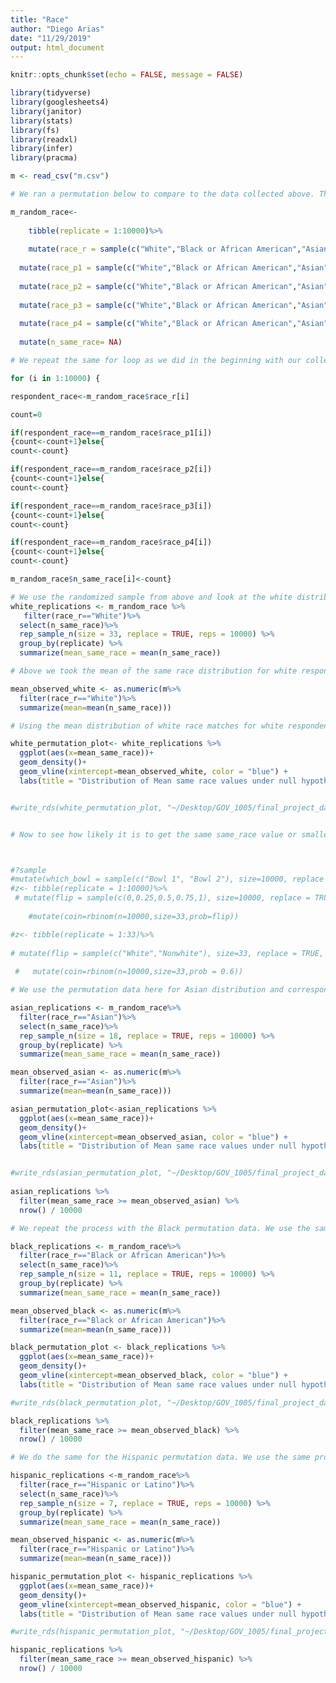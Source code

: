 ```yaml
---
title: "Race"
author: "Diego Arias"
date: "11/29/2019"
output: html_document
---
```

```r
knitr::opts_chunk$set(echo = FALSE, message = FALSE)

library(tidyverse)
library(googlesheets4)
library(janitor)
library(stats)
library(fs)
library(readxl)
library(infer)
library(pracma)
```

```r
m <- read_csv("m.csv")
```


```r
# We ran a permutation below to compare to the data collected above. This permutation is based on the overall race makeup of Harvard-- NOT the race makeup of just friend groups. We will create a random sample with the proportions reported by Harvard and compare the outcome to the racial makeup of friend groups to see if there is self-segregation:

m_random_race<-
    
    tibble(replicate = 1:10000)%>%
  
    mutate(race_r = sample(c("White","Black or African American","Asian","Hispanic or Latino","Two or more races"), size=10000, replace = TRUE, prob=c(0.513, 0.1116, 0.228, .093, 0.00)))%>%
  
  mutate(race_p1 = sample(c("White","Black or African American","Asian","Hispanic or Latino","Two or more races"), size=10000, replace = TRUE, prob=c(0.513, 0.1116, 0.228, .093, 0.00)))%>%
  
  mutate(race_p2 = sample(c("White","Black or African American","Asian","Hispanic or Latino","Two or more races"), size=10000, replace = TRUE, prob=c(0.513, 0.1116, 0.228, .093, 0.00)))%>%
  
  mutate(race_p3 = sample(c("White","Black or African American","Asian","Hispanic or Latino","Two or more races"), size=10000, replace = TRUE, prob=c(0.513, 0.1116, 0.228, .093, 0.00)))%>%
  
  mutate(race_p4 = sample(c("White","Black or African American","Asian","Hispanic or Latino","Two or more races"), size=10000, replace = TRUE, prob=c(0.513, 0.1116, 0.228, .093, 0.00)))%>%
  
  mutate(n_same_race= NA)

# We repeat the same for loop as we did in the beginning with our collected data, but with the sample we generated with the for loop above:

for (i in 1:10000) {

respondent_race<-m_random_race$race_r[i]

count=0

if(respondent_race==m_random_race$race_p1[i])
{count<-count+1}else{
count<-count}

if(respondent_race==m_random_race$race_p2[i])
{count<-count+1}else{
count<-count}

if(respondent_race==m_random_race$race_p3[i])
{count<-count+1}else{
count<-count}

if(respondent_race==m_random_race$race_p4[i])
{count<-count+1}else{
count<-count}

m_random_race$n_same_race[i]<-count}
```

```r
# We use the randomized sample from above and look at the white distribution and do various graphical representations of it:
white_replications <- m_random_race %>%
   filter(race_r=="White")%>%
  select(n_same_race)%>%
  rep_sample_n(size = 33, replace = TRUE, reps = 10000) %>% 
  group_by(replicate) %>% 
  summarize(mean_same_race = mean(n_same_race))

# Above we took the mean of the same race distribution for white respondents and their friends. Below we make this a numberical mean:

mean_observed_white <- as.numeric(m%>%
  filter(race_r=="White")%>%
  summarize(mean=mean(n_same_race)))

# Using the mean distribution of white race matches for white respondents, we create a density plot with the permutation data: 

white_permutation_plot<- white_replications %>%
  ggplot(aes(x=mean_same_race))+
  geom_density()+
  geom_vline(xintercept=mean_observed_white, color = "blue") + 
  labs(title = "Distribution of Mean same race values under null hypothesis", subtitle = "Our observed value, shown in blue, is smaller than we would expect under random friend assignment", x = "Mean Number of Same Race Friends per Replication")


#write_rds(white_permutation_plot, "~/Desktop/GOV_1005/final_project_data_cleanup/rough-draft/p_white.rds")


# Now to see how likely it is to get the same same_race value or smaller, we can see how many times it happened throughout the 10000 replications



#?sample
#mutate(which_bowl = sample(c("Bowl 1", "Bowl 2"), size=10000, replace = TRUE,prob=c(0.1,0.9)))
#z<- tibble(replicate = 1:10000)%>%
 # mutate(flip = sample(c(0,0.25,0.5,0.75,1), size=10000, replace = TRUE, prob=c(0.25, 0.05, 0.4, #0.05, 0.25))) %>%
  
    #mutate(coin=rbinom(n=10000,size=33,prob=flip))
```

```r
#z<- tibble(replicate = 1:33)%>%
 
# mutate(flip = sample(c("White","Nonwhite"), size=33, replace = TRUE, prob=c(0.6,0.4))) %>%
  
 #   mutate(coin=rbinom(n=10000,size=33,prob = 0.6))


```

```r
# We use the permutation data here for Asian distribution and corresponding graphical representations. We repeat the same process as above:

asian_replications <- m_random_race%>%
  filter(race_r=="Asian")%>%
  select(n_same_race)%>%
  rep_sample_n(size = 18, replace = TRUE, reps = 10000) %>% 
  group_by(replicate) %>% 
  summarize(mean_same_race = mean(n_same_race))

mean_observed_asian <- as.numeric(m%>%
  filter(race_r=="Asian")%>%
  summarize(mean=mean(n_same_race)))

asian_permutation_plot<-asian_replications %>%
  ggplot(aes(x=mean_same_race))+
  geom_density()+
  geom_vline(xintercept=mean_observed_asian, color = "blue") + 
  labs(title = "Distribution of Mean same race values under null hypothesis", subtitle = "Our observed value, shown in blue, is larger than we would expect under random friend assignment", x = "Mean Number of Same Race Friends per Replication")


#write_rds(asian_permutation_plot, "~/Desktop/GOV_1005/final_project_data_cleanup/rough-draft/p_asian.rds")
             
asian_replications %>%
  filter(mean_same_race >= mean_observed_asian) %>%
  nrow() / 10000
```

```r
# We repeat the process with the Black permutation data. We use the same process as we used for the white distribution: 

black_replications <- m_random_race%>%
  filter(race_r=="Black or African American")%>%
  select(n_same_race)%>%
  rep_sample_n(size = 11, replace = TRUE, reps = 10000) %>% 
  group_by(replicate) %>% 
  summarize(mean_same_race = mean(n_same_race))

mean_observed_black <- as.numeric(m%>%
  filter(race_r=="Black or African American")%>%
  summarize(mean=mean(n_same_race)))

black_permutation_plot <- black_replications %>%
  ggplot(aes(x=mean_same_race))+
  geom_density()+
  geom_vline(xintercept=mean_observed_black, color = "blue") + 
  labs(title = "Distribution of Mean same race values under null hypothesis", subtitle = "Our observed value, shown in blue, is larger than we would expect under random friend assignment", x = "Mean Number of Same Race Friends per Replication")

#write_rds(black_permutation_plot, "~/Desktop/GOV_1005/final_project_data_cleanup/rough-draft/p_black.rds")

black_replications %>%
  filter(mean_same_race >= mean_observed_black) %>%
  nrow() / 10000
```

```r
# We do the same for the Hispanic permutation data. We use the same process as we did with the white permutation data:

hispanic_replications <-m_random_race%>%
  filter(race_r=="Hispanic or Latino")%>%
  select(n_same_race)%>%
  rep_sample_n(size = 7, replace = TRUE, reps = 10000) %>% 
  group_by(replicate) %>% 
  summarize(mean_same_race = mean(n_same_race))

mean_observed_hispanic <- as.numeric(m%>%
  filter(race_r=="Hispanic or Latino")%>%
  summarize(mean=mean(n_same_race)))

hispanic_permutation_plot <- hispanic_replications %>%
  ggplot(aes(x=mean_same_race))+
  geom_density()+
  geom_vline(xintercept=mean_observed_hispanic, color = "blue") + 
  labs(title = "Distribution of Mean same race values under null hypothesis", subtitle = "Our observed value, shown in blue, is larger than we would expect under random friend assignment", x = "Mean Number of Same Race Friends per Replication")

#write_rds(hispanic_permutation_plot, "~/Desktop/GOV_1005/final_project_data_cleanup/rough-draft/p_hispanic.rds")

hispanic_replications %>%
  filter(mean_same_race >= mean_observed_hispanic) %>%
  nrow() / 10000

  
```